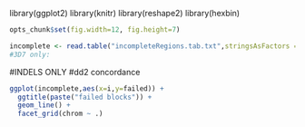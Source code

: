 library(ggplot2)
library(knitr)
library(reshape2)
library(hexbin)
```r
opts_chunk$set(fig.width=12, fig.height=7)


``` 

```r
incomplete <- read.table("incompleteRegions.tab.txt",stringsAsFactors = F,sep='\t',header=F,col.names=c("chrom","s","e","access","failed"))
#3D7 only:

```



#INDELS ONLY
#dd2 concordance
```r

ggplot(incomplete,aes(x=i,y=failed)) + 
  ggtitle(paste("failed blocks")) +
  geom_line() + 
  facet_grid(chrom ~ .)


```


